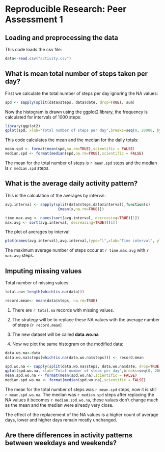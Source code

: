 # Reproducible Research: Peer Assessment 1


## Loading and preprocessing the data

This code loads the csv file:
```r
data<-read.csv("activity.csv")
```


## What is mean total number of steps taken per day?

First we calculate the total number of steps per day ignoring the NA values:
```r
spd <- sapply(split(data$steps, data$date, drop=TRUE), sum)
```

Now the histogram is drawn using the ggplot2 library, the frequency is calculated
for intervals of 1000 steps:
```r
library(ggplot2)
qplot(spd, xlab="Total number of steps per day",breaks=seq(0, 20000, by=1000))
```

This code calculates the mean and the median for the daily totals:
```r
mean.spd <- format(mean(spd,na.rm=TRUE),scientific = FALSE)
median.spd <- format(median(spd,na.rm=TRUE),scientific = FALSE)
```

The mean for the total number of steps is `r mean.spd` steps and the median
is `r median.spd` steps.


## What is the average daily activity pattern?

This is the calculation of the averages by interval:

```r
avg.interval <- sapply(split(data$steps,data$interval),function(x) 
                        {mean(x,na.rm=TRUE)})

time.max.avg <- names(sort(avg.interval, decreasing=TRUE)[1])
max.avg <- sort(avg.interval, decreasing=TRUE)[[1]]
```

The plot of averages by interval:
```r
plot(names(avg.interval),avg.interval,type="l",xlab="Time interval", ylab="steps")
```

The maximum average number of steps occur at `r time.max.avg` with `r max.avg` steps.

## Imputing missing values

Total number of missing values:
```r
total.na<-length(which(is.na(data)))

record.mean<- mean(data$steps, na.rm=TRUE)
```

1. There are `r total.na` records with missing values.

2. The strategy will be to replace these NA values with the average number of 
  steps (`r record.mean`)

3. The new dataset will be called **data.wo.na**

4. Now we plot the same histogram on the modified data:

```r
data.wo.na<-data
data.wo.na$steps[which(is.na(data.wo.na$steps))] <- record.mean
```

```r
spd.wo.na <- sapply(split(data.wo.na$steps, data.wo.na$date, drop=TRUE), sum)
qplot(spd.wo.na, xlab="Total number of steps per day",breaks=seq(0, 20000, by=1000))
mean.spd.wo.na <- format(mean(spd.wo.na),scientific = FALSE)
median.spd.wo.na <- format(median(spd.wo.na),scientific = FALSE)
```

The mean for the total number of steps was `r mean.spd` steps, now it is 
still `r mean.spd.wo.na`.  The median was `r median.spd` steps after 
replacing the NA values it becomes `r median.spd.wo.na`, these values don't 
change much as the mean and the median were already very close.

The effect of the replacement of the NA values is a higher count of average 
days, lower and higher days remain mostly unchanged.

## Are there differences in activity patterns between weekdays and weekends?
```r
```